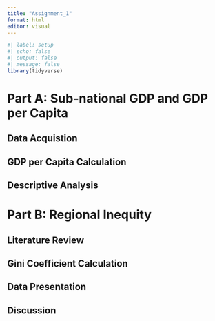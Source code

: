 ```yaml
---
title: "Assignment_1"
format: html
editor: visual
---
```


```r
#| label: setup
#| echo: false
#| output: false
#| message: false
library(tidyverse)
```

# Part A: Sub-national GDP and GDP per Capita

## Data Acquistion

## GDP per Capita Calculation

## Descriptive Analysis

# Part B: Regional Inequity

## Literature Review

## Gini Coefficient Calculation

## Data Presentation

## Discussion
